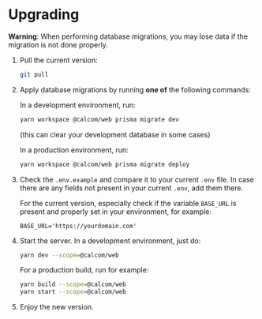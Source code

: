 # Upgrading

**Warning**: When performing database migrations, you may lose data if the migration is not done properly.

1. Pull the current version:
   ```sh
   git pull
   ```
2. Apply database migrations by running <b>one of</b> the following commands:

   In a development environment, run:

   ```sh
   yarn workspace @calcom/web prisma migrate dev
   ```

   (this can clear your development database in some cases)

   In a production environment, run:

   ```sh
   yarn workspace @calcom/web prisma migrate deploy
   ```

3. Check the `.env.example` and compare it to your current `.env` file. In case there are any fields not present
   in your current `.env`, add them there.

   For the current version, especially check if the variable `BASE_URL` is present and properly set in your environment, for example:

   ```text
   BASE_URL='https://yourdomain.com'
   ```

4. Start the server. In a development environment, just do:
   ```sh
   yarn dev --scope=@calcom/web
   ```
   For a production build, run for example:
   ```sh
   yarn build --scope=@calcom/web
   yarn start --scope=@calcom/web
   ```
5. Enjoy the new version.
